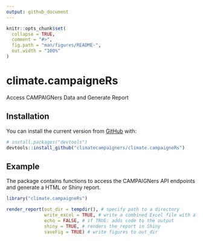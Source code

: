 ```yaml
---
output: github_document
---
```


<!-- README.md is generated from README.Rmd. Please edit that file -->

```r
knitr::opts_chunk$set(
  collapse = TRUE,
  comment = "#>",
  fig.path = "man/figures/README-",
  out.width = "100%"
)
```

# climate.campaigneRs

<!-- badges: start -->
<!-- badges: end -->

Access CAMPAIGNers Data and Generate Report



## Installation

You can install the current version from [GitHub](https://github.com/) with:

``` r
# install.packages("devtools")
devtools::install_github("climatecampaigners/climate.campaigneRs")
```

## Example

The package contains functions to access the CAMPAIGNers API endpoints and generate a 
HTML or Shiny report.

```r
library("climate.campaigneRs")
```

```r
render_report(out_dir = tempdir(), # specify path to a directory
              write_excel = TRUE, # write a combined Excel file with all API data to out_dir 
              echo = FALSE, # if TRUE: adds code to the output
              shiny = TRUE, # renders the report in Shiny
              saveFig = TRUE) # write figures to out_dir
```
